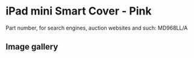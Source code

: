 
# iPad mini Smart Cover - Pink

Part number, for search engines, auction websites and such: MD968LL/A

## Image gallery

<div style={{ width: "768px" }}>
  <GalleryComponent
    images={[
      {
        original: "/everysource/MD968.webp",
        thumbnail: "/everypreview/MD968.webp",
      },
      {
        original: "/everysource/MD968_AV1_BLACK.webp",
        thumbnail: "/everypreview/MD968_AV1_BLACK.webp",
      },
      {
        original: "/everysource/MD968_AV1_WHITE.webp",
        thumbnail: "/everypreview/MD968_AV1_WHITE.webp",
      },
      {
        original: "/everysource/MD968_AV2.webp",
        thumbnail: "/everypreview/MD968_AV2.webp",
      },
      {
        original: "/everysource/MD968_AV2_BLACK.webp",
        thumbnail: "/everypreview/MD968_AV2_BLACK.webp",
      },
      {
        original: "/everysource/MD968_AV2_WHITE.webp",
        thumbnail: "/everypreview/MD968_AV2_WHITE.webp",
      },
      {
        original: "/everysource/MD968_AV3_BLACK.webp",
        thumbnail: "/everypreview/MD968_AV3_BLACK.webp",
      },
      {
        original: "/everysource/MD968_AV3_WHITE.webp",
        thumbnail: "/everypreview/MD968_AV3_WHITE.webp",
      },
      {
        original: "/everysource/MD968_AV4_BLACK.webp",
        thumbnail: "/everypreview/MD968_AV4_BLACK.webp",
      },
      {
        original: "/everysource/MD968_AV4_WHITE.webp",
        thumbnail: "/everypreview/MD968_AV4_WHITE.webp",
      },
      {
        original: "/everysource/MD968_AV5.webp",
        thumbnail: "/everypreview/MD968_AV5.webp",
      }
    ]}
  />
</div>